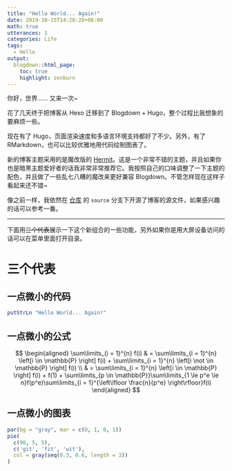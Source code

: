 ```yaml
---
title: "Hello World... Again!"
date: 2019-10-15T14:28:28+08:00
math: true
utterances: 1
categories: Life
tags:
  - Hello
output:
  blogdown::html_page:
    toc: true
    highlight: zenburn
---
```


你好，世界…… 又来一次~

花了几天终于把博客从 Hexo 迁移到了 Blogdown + Hugo，整个过程比我想象的要麻烦一些。

现在有了 Hugo，页面渲染速度和多语言环境支持都好了不少。另外，有了 RMarkdown，也可以比较优雅地用代码绘制图表了。

新的博客主题采用的是魔改版的 [Hermit](https://github.com/Track3/Hermit)。这是一个非常不错的主题，并且如果你也是暗黑主题爱好者的话我非常非常推荐它。我按照自己的口味调整了一下主题的配色，并且做了一些乱七八糟的魔改来更好兼容 Blogdown。不管怎样现在这样子看起来还不错~

像之前一样，我依然在 [仓库](https://github.com/codgician/codgician.github.io) 的 `source` 分支下开源了博客的源文件，如果感兴趣的话可以参考一番。

---

下面用~~三个代表~~展示一下这个新组合的一些功能，另外如果你是用大屏设备访问的话可以在菜单里面打开目录。

# 三个代表

## 一点微小的代码

```haskell
putStrLn "Hello World... Again!"
```

## 一点微小的公式

$$
\begin{aligned}
\sum\limits_{i = 1}^{n} f(i) & = \sum\limits_{i = 1}^{n} \left[i \in \mathbb{P} \right] f(i) + \sum\limits_{i = 1}^{n} \left[i \not \in \mathbb{P} \right] f(i) \\
& = \sum\limits_{i = 1}^{n} \left[i \in \mathbb{P} \right] f(i) + f(1) + \sum\limits_{p \in \mathbb{P}}\sum\limits_{1 \le p^e \le n}f(p^e)\sum\limits_{i = 1}^{\left\lfloor \frac{n}{p^e} \right\rfloor}f(i)
\end{aligned}
$$

## 一点微小的图表

```r
par(bg = "gray", mar = c(0, 1, 0, 1))
pie(
  c(90, 5, 5),
  c('git', 'fit', 'wit'),
  col = gray(seq(0.3, 0.6, length = 3))
)
```
